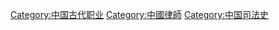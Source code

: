 [[Category:中国古代职业|Category:中国古代职业]]
[[Category:中國律師|Category:中國律師]]
[[Category:中国司法史|Category:中国司法史]]